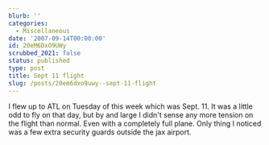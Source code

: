 ```yaml
---
blurb: ''
categories:
  - Miscellaneous
date: '2007-09-14T00:00:00'
id: 20eM6DxO9UWy
scrubbed_2021: false
status: published
type: post
title: Sept 11 flight
slug: /posts/20em6dxo9uwy--sept-11-flight
---
```


I flew up to ATL on Tuesday of this week which was Sept. 11. It was
a little odd to fly on that day, but by and large I didn't sense
any more tension on the flight than normal. Even with a completely
full plane. Only thing I noticed was a few extra security guards
outside the jax airport.
